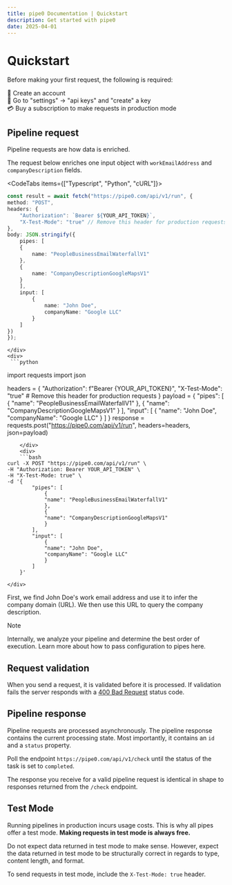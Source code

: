 ```yaml
---
title: pipe0 Documentation | Quickstart
description: Get started with pipe0
date: 2025-04-01
---
```



# Quickstart

Before making your first request, the following is required:

👾 Create an account <br />
🔑 Go to "settings" → "api keys" and "create" a key <br />
💳 Buy a subscription to make requests in production mode <br />

## Pipeline request

<AppLink linkType="pipelineRequest">Pipeline requests</AppLink> are how data is enriched.

The request below enriches one <AppLink linkType="inputObject">input object</AppLink> with `workEmailAddress` and 
`companyDescription` fields.

<CodeTabs items={["Typescript", "Python", "cURL"]}>
    <div>
```typescript
const result = await fetch("https://pipe0.com/api/v1/run", {
method: "POST",
headers: {
    "Authorization": `Bearer ${YOUR_API_TOKEN}`,
    "X-Test-Mode": "true" // Remove this header for production requests
},
body: JSON.stringify({
    pipes: [
    {
        name: "PeopleBusinessEmailWaterfallV1"
    },
    {
        name: "CompanyDescriptionGoogleMapsV1"
    }
    ],
    input: [
        {
            name: "John Doe",
            companyName: "Google LLC"
        }
    ]
})
});
```
    </div>
    <div>
     ```python
import requests
import json

headers = {
    "Authorization": f"Bearer {YOUR_API_TOKEN}",
    "X-Test-Mode": "true"  # Remove this header for production requests
}
payload = {
    "pipes": [
        {
            "name": "PeopleBusinessEmailWaterfallV1"
        },
        {
            "name": "CompanyDescriptionGoogleMapsV1"
        }
    ],
    "input": [
        {
            "name": "John Doe",
            "companyName": "Google LLC"
        }
    ]
}
response = requests.post("https://pipe0.com/api/v1/run", headers=headers, json=payload)
```
    </div>
    <div>
    ```bash
curl -X POST "https://pipe0.com/api/v1/run" \
-H "Authorization: Bearer YOUR_API_TOKEN" \
-H "X-Test-Mode: true" \
-d '{
        "pipes": [
            {
            "name": "PeopleBusinessEmailWaterfallV1"
            },
            {
            "name": "CompanyDescriptionGoogleMapsV1"
            }
        ],
        "input": [
            {
            "name": "John Doe",
            "companyName": "Google LLC"
            }
        ]
    }'
```
    </div>
</CodeTabs>

First, we find John Doe's work email address and use it to infer the company domain (URL). 
We then use this URL to query the company description.

> [!NOTE]
>
> Internally, we analyze your <AppLink linkType="pipeline">pipeline</AppLink>
> and determine the best order of execution. Learn more about how to pass configuration to pipes <AppLink linkType="pipe">here</AppLink>.

## Request validation

When you send a request, it is validated before it is processed. If validation fails the server responds 
with a [400 Bad Request](https://developer.mozilla.org/de/docs/Web/HTTP/Reference/Status/400) status code.

## Pipeline response

<AppLink linkType="pipelineRequest">Pipeline requests</AppLink> are processed asynchronously. The 
<AppLink linkType="pipelineResponse">pipeline response</AppLink> contains the current processing state. 
Most importantly, it contains an `id` and a `status` property.

Poll the endpoint `https://pipe0.com/api/v1/check` until the status of the task is set to `completed`.

The response you receive for a valid pipeline request is identical in shape to responses returned from the `/check`
endpoint.

## Test Mode

Running pipelines in production incurs usage costs. This is why all pipes offer a 
<AppLink linkType="testMode">test mode</AppLink>. **Making requests in test mode is always free.**

Do not expect data returned in test mode to make sense. However, expect the data returned in test mode to be structurally 
correct in regards to type, content length, and format.

To send requests in test mode, include the `X-Test-Mode: true` header.


